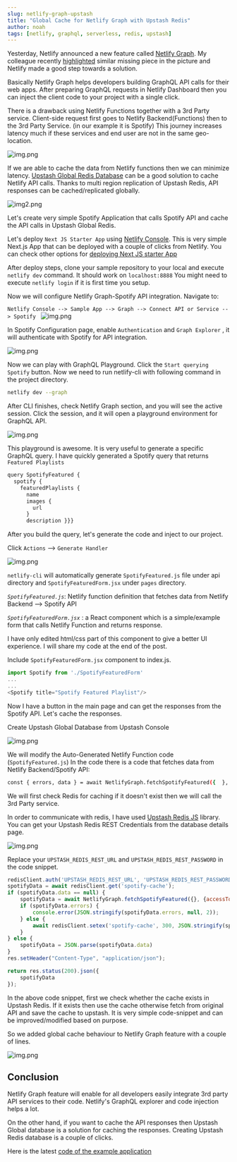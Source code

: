 ```yaml
---
slug: netlify-graph-upstash
title: "Global Cache for Netlify Graph with Upstash Redis"
author: noah
tags: [netlify, graphql, serverless, redis, upstash]
---
```


Yesterday, Netlify announced a new feature called [Netlify Graph](https://www.netlify.com/blog/announcing-netlify-graph-a-faster-way-for-teams-to-develop-web-apps-with-apis).
My colleague recently [highlighted](https://twitter.com/enesakar/status/1491103931543744513) similar missing piece in the picture and Netlify made a good step towards a solution.

Basically Netlify Graph helps developers building GraphQL API calls for their web apps.
After preparing GraphQL requests in Netlify Dashboard then you can inject the client code to your project with a single click.

There is a drawback using Netlify Functions together with a 3rd Party service.
Client-side request first goes to Netlify Backend(Functions) then to the 3rd Party Service. (in our example it is Spotify)
This journey increases latency much if these services and end user are not in the same geo-location.

![img.png](/blog/netlifygraph/img.png)

If we are able to cache the data from Netlify functions then we can minimize latency.
[Upstash Global Redis Database](https://docs.upstash.com/redis/features/globaldatabase) can be a good solution to cache Netlify API calls.
Thanks to multi region replication of Upstash Redis, API responses can be cached/replicated globally.

![img2.png](/blog/netlifygraph/img2.png)

Let's create very simple Spotify Application that calls Spotify API and cache the API calls in Upstash Global Redis.

Let's deploy `Next JS Starter App` using [Netlify Console](https://app.netlify.com/start-with-template).
This is very simple Next.js App that can be deployed with a couple of clicks from Netlify.
You can check other options for [deploying Next JS starter App](https://www.netlify.com/blog/2020/11/30/how-to-deploy-next.js-sites-to-netlify/)

After deploy steps, clone your sample repository to your local and execute `netlify dev` command. It should work on `localhost:8888`
You might need to execute `netlify login` if it is first time you setup.

Now we will configure Netlify Graph-Spotify API integration.
Navigate to:

`Netlify Console --> Sample App --> Graph --> Connect API or Service --> Spotify `
![img.png](/blog/netlifygraph/img3.png)

In Spotify Configuration page, enable `Authentication` and `Graph Explorer` , it will authenticate with Spotify for API integration.

![img.png](/blog/netlifygraph/img4.png)

Now we can play with GraphQL Playground.
Click the `Start querying Spotify` button. Now we need to run netlify-cli with following command in the project directory.

```bash
netlify dev --graph
```

After CLI finishes, check Netlify Graph section, and you will see the active session.
Click the session, and it will open a playground environment for GraphQL API.

![img.png](/blog/netlifygraph/img5.png)

This playground is awesome. It is very useful to generate a specific GraphQL query.
I have quickly generated a Spotify query that returns `Featured Playlists`

```javascript
query SpotifyFeatured {
  spotify {
    featuredPlaylists {
      name
      images {
        url
      }
      description }}}
```

After you build the query, let's generate the code and inject to our project.

Click `Actions` --> `Generate Handler`

![img.png](/blog/netlifygraph/img6.png)

`netlify-cli` will automatically generate `SpotifyFeatured.js` file under api directory and `SpotifyFeaturedForm.jsx` under `pages` directory.

_`SpotifyFeatured.js`_: Netlify function definition that fetches data from Netlify Backend --> Spotify API

_`SpotifyFeaturedForm.jsx`_ : a React component which is a simple/example form that calls Netlify Function and returns response.

I have only edited html/css part of this component to give a better UI experience. I will share my code at the end of the post.

Include `SpotifyFeaturedForm.jsx` component to index.js.

```javascript
import Spotify from './SpotifyFeaturedForm'
...
...
<Spotify title="Spotify Featured Playlist"/>
```

Now I have a button in the main page and can get the responses from the Spotify API.
Let's cache the responses.

Create Upstash Global Database from Upstash Console

![img.png](/blog/netlifygraph/img7.png)

We will modify the Auto-Generated Netlify Function code (`SpotifyFeatured.js`)
In the code there is a code that fetches data from Netlify Backend/Spotify API:

```bash
const { errors, data } = await NetlifyGraph.fetchSpotifyFeatured({  }, {accessToken: accessToken});
```

We will first check Redis for caching if it doesn't exist then we will call the 3rd Party service.

In order to communicate with redis, I have used [Upstash Redis JS](https://github.com/upstash/upstash-redis) library.
You can get your Upstash Redis REST Credentials from the database details page.

![img.png](/blog/netlifygraph/img8.png)

Replace your `UPSTASH_REDIS_REST_URL` and `UPSTASH_REDIS_REST_PASSWORD` in the code snippet.

```javascript
redisClient.auth('UPSTASH_REDIS_REST_URL', 'UPSTASH_REDIS_REST_PASSWORD');
spotifyData = await redisClient.get('spotify-cache');
if (spotifyData.data == null) {
    spotifyData = await NetlifyGraph.fetchSpotifyFeatured({}, {accessToken: accessToken});
    if (spotifyData.errors) {
        console.error(JSON.stringify(spotifyData.errors, null, 2));
    } else {
        await redisClient.setex('spotify-cache', 300, JSON.stringify(spotifyData));
    }
} else {
    spotifyData = JSON.parse(spotifyData.data)
}
res.setHeader("Content-Type", "application/json");

return res.status(200).json({
    spotifyData
});
```

In the above code snippet, first we check whether the cache exists in Upstash Redis.
If it exists then use the cache otherwise fetch from original API and save the cache to upstash.
It is very simple code-snippet and can be improved/modified based on purpose.

So we added global cache behaviour to Netlify Graph feature with a couple of lines.

![img.png](/blog/netlifygraph/img9.png)

## Conclusion

Netlify Graph feature will enable for all developers easily integrate 3rd party API services to their code.
Netlify's GraphQL explorer and code injection helps a lot.

On the other hand, if you want to cache the API responses then Upstash Global database is a solution for caching the responses.
Creating Upstash Redis database is a couple of clicks.

Here is the latest [code of the example application](https://github.com/upstash/redis-examples/tree/master/netlify-graph)
